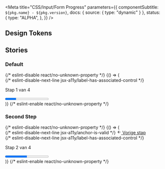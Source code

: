 

<Meta
  title="CSS/Input/Form Progress"
  parameters={{
    componentSubtitle: `${pkg.name} - ${pkg.version}`,
    docs: { source: { type: "dynamic" } },
    status: {
      type: "ALPHA",
    },
  }}
/>

## Design Tokens

<DesignTokenDocBlock categoryName="FormProgress" viewType="table" />

## Stories

### Default

<Canvas>
  {/* eslint-disable react/no-unknown-property */}
  <Story name="Default">
    {() => (
      <div class="denhaag-form-progress">
        <div class="denhaag-form-progress__header">
          {/* eslint-disable-next-line jsx-a11y/label-has-associated-control */}
          <label for="denhaag-form-progress-bar">
            <p class="utrecht-paragraph utrecht-paragraph--distanced">Stap 1 van 4</p>
          </label>
        </div>
        <progress id="denhaag-form-progress-bar" class="denhaag-form-progress__progress" max="4" value="1"></progress>
      </div>
    )}
  </Story>
  {/* eslint-enable react/no-unknown-property */}
</Canvas>

### Second Step

<Canvas>
  {/* eslint-disable react/no-unknown-property */}
  <Story name="Second Step">
    {() => (
      <div class="denhaag-form-progress">
        <div class="denhaag-form-progress__header">
          <div class="denhaag-form-progress__previous">
            {/* eslint-disable-next-line jsx-a11y/anchor-is-valid */}
            <a
              class="denhaag-link denhaag-link--with-icon denhaag-link--with-icon-start"
              href="javascript:history.back()"
            >
              <span class="denhaag-link__icon">
                <svg
                  class="denhaag-icon"
                  width="1em"
                  height="1em"
                  viewBox="0 0 24 24"
                  fill="none"
                  xmlns="http://www.w3.org/2000/svg"
                  focusable="false"
                  aria-hidden="true"
                  shape-rendering="auto"
                >
                  <path
                    d="M11.707 18.707a1 1 0 01-1.414 0l-6-6a1 1 0 010-1.414l6-6a1 1 0 111.414 1.414L7.414 11H19a1 1 0 110 2H7.414l4.293 4.293a1 1 0 010 1.414z"
                    fill="currentColor"
                  ></path>
                </svg>
              </span>
              <span>Vorige stap</span>
            </a>
          </div>
          {/* eslint-disable-next-line jsx-a11y/label-has-associated-control */}
          <label for="denhaag-form-progress-bar">
            <p class="utrecht-paragraph utrecht-paragraph--distanced">Stap 2 van 4</p>
          </label>
        </div>
        <progress id="denhaag-form-progress-bar" class="denhaag-form-progress__progress" max="4" value="2"></progress>
      </div>
    )}
  </Story>
  {/* eslint-enable react/no-unknown-property */}
</Canvas>
